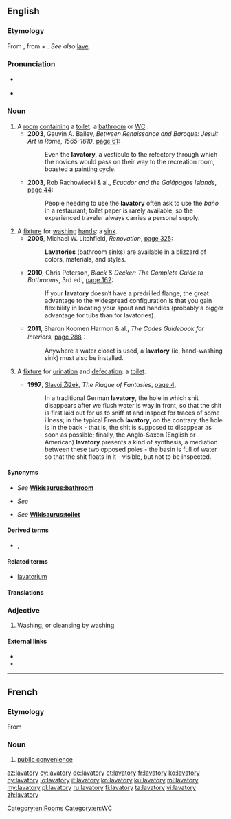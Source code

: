 ==English==

===Etymology===
From {{etyl|la|en}} {{m|la|lavatorium}}, from {{m|la|lavō|lavāre|to [[wash]]}} + {{m|la|-ium||''forming places related to an activity''}}. ''See also'' [[lave]].

===Pronunciation===
* {{a|UK}} {{IPA|/ˈlæv.ə.tri/|/ˈlæv.ə.təɹ.i/|lang=en}}
* {{a|US}} {{IPA|/ˈlæv.ə.tɔɹ.i/|lang=en}}

===Noun===
{{en-noun|lavatories}}

# A [[room]] [[contain]]ing a [[toilet]]: a [[bathroom]] {{qualifier|US}} or [[WC]] {{qualifier|UK}}.
#* '''2003''', Gauvin A. Bailey, ''Between Renaissance and Baroque: Jesuit Art in Rome, 1565-1610'', [http://books.google.com.au/books?id=suRw3StCpEEC&pg=PA61 page 61]:
#*: Even the '''lavatory''', a vestibule to the refectory through which the novices would pass on their way to the recreation room, boasted a painting cycle.
#* '''2003''', Rob Rachowiecki & al., ''Ecuador and the Galápagos Islands'', [http://books.google.com.au/books?id=4KQbiA1T-MEC&pg=PA44 page 44]:
#*: People needing to use the '''lavatory''' often ask to use the ''baño'' in a restaurant; toilet paper is rarely available, so the experienced traveler always carries a personal supply.
# A [[fixture]] for [[washing]] [[hand]]s: a [[sink]].
#* '''2005''', Michael W. Litchfield, ''Renovation'', [http://books.google.com.au/books?id=CPZQYiuX-W0C&pg=PA325 page 325]:
#*: '''Lavatories''' (bathroom sinks) are available in a blizzard of colors, materials, and styles.
#* '''2010''', Chris Peterson, ''Black & Decker: The Complete Guide to Bathrooms'', 3rd ed., [http://books.google.com.au/books?id=vPxIRYtCMxkC&pg=PA162 page 162]:
#*: If your '''lavatory''' doesn′t have a predrilled flange, the great advantage to the widespread configuration is that you gain flexibility in locating your spout and handles (probably a bigger advantage for tubs than for lavatories).
#* '''2011''', Sharon Koomen Harmon & al., ''The Codes Guidebook for Interiors'', [http://books.google.com.au/books?id=BdT-tAR_afAC&pg=PA288 page 288]：
#*: Anywhere a water closet is used, a '''lavatory''' (ie, hand-washing sink) must also be installed.
# {{label|en|UK|New England}} A [[fixture]] for [[urination]] and [[defecation]]: a [[toilet]].
#* '''1997''', [[w:Slavoj Žižek|Slavoj Žižek]], ''The Plague of Fantasies'', [http://books.google.com.au/books?id=NM5PqgKd2dsC&pg=PA4 page 4],
#*: In a traditional German '''lavatory''', the hole in which shit disappears after we flush water is way in front, so that the shit is first laid out for us to sniff at and inspect for traces of some illness; in the typical French '''lavatory''', on the contrary, the hole is in the back - that is, the shit is supposed to disappear as soon as possible; finally, the Anglo-Saxon (English or American) '''lavatory''' presents a kind of synthesis, a mediation between these two opposed poles - the basin is full of water so that the shit floats in it - visible, but not to be inspected.

====Synonyms====
* {{sense|room with a toilet}} ''See'' '''[[Wikisaurus:bathroom]]'''
* {{sense|fixture for washing hands}} ''See'' '''{{l|en|sink}}'''
* {{sense|toilet}} ''See'' '''[[Wikisaurus:toilet]]'''

====Derived terms====
* {{l|en|lav}}, {{l|en|lavvy}}

====Related terms====
* [[lavatorium]]

====Translations====
{{trans-see|toilet}}
{{trans-see|sink}}
===Adjective===
{{en-adj|-}}

# {{label|en|dated}} Washing, or cleansing by washing.

====External links====
* {{R:Webster 1913}}
* {{R:Century 1911}}

[[Category:en:Rooms]]
[[Category:en:WC]]

----

==French==

===Etymology===
From {{etyl|en|fr}}

===Noun===
{{fr-noun|m|lavatories}}

# [[public convenience]]

[[az:lavatory]]
[[cy:lavatory]]
[[de:lavatory]]
[[et:lavatory]]
[[fr:lavatory]]
[[ko:lavatory]]
[[hy:lavatory]]
[[io:lavatory]]
[[it:lavatory]]
[[kn:lavatory]]
[[ku:lavatory]]
[[ml:lavatory]]
[[my:lavatory]]
[[pl:lavatory]]
[[ru:lavatory]]
[[fi:lavatory]]
[[ta:lavatory]]
[[vi:lavatory]]
[[zh:lavatory]]